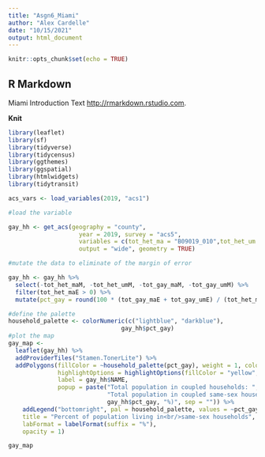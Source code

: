 ```yaml
---
title: "Asgn6_Miami"
author: "Alex Cardelle"
date: "10/15/2021"
output: html_document
---
```


```r
knitr::opts_chunk$set(echo = TRUE)
```

## R Markdown

Miami Introduction Text
<http://rmarkdown.rstudio.com>.

**Knit** 

```r
library(leaflet)
library(sf)
library(tidyverse)
library(tidycensus)
library(ggthemes)
library(ggspatial)
library(htmlwidgets)
library(tidytransit)
```

```r
acs_vars <- load_variables(2019, "acs1")

```

``` r

#load the variable

gay_hh <- get_acs(geography = "county",
                    year = 2019, survey = "acs5",
                    variables = c(tot_het_ma = "B09019_010",tot_het_um = "B09019_012", tot_gay_ma = "B09019_011", tot_gay_um = "B09019_013"),
                    output = "wide", geometry = TRUE) 

#mutate the data to eliminate of the margin of error

gay_hh <- gay_hh %>%
  select(-tot_het_maM, -tot_het_umM, -tot_gay_maM, -tot_gay_umM) %>%
  filter(tot_het_maE > 0) %>%
  mutate(pct_gay = round(100 * (tot_gay_maE + tot_gay_umE) / (tot_het_maE + tot_het_umE), 1))

#define the palette
household_palette <- colorNumeric(c("lightblue", "darkblue"),
                                gay_hh$pct_gay)
#plot the map
gay_map <-
  leaflet(gay_hh) %>%
  addProviderTiles("Stamen.TonerLite") %>%
  addPolygons(fillColor = ~household_palette(pct_gay), weight = 1, color = "gray", fillOpacity = 0.7,
              highlightOptions = highlightOptions(fillColor = "yellow", fillOpacity = 0.9),
              label = gay_hh$NAME,
              popup = paste("Total population in coupled households: ", (gay_hh$tot_het_maE+gay_hh$tot_het_umE+gay_hh$tot_gay_maE+gay_hh$tot_gay_umE), "<br/>",
                            "Total population in coupled same-sex households: ", (gay_hh$tot_gay_maE+gay_hh$tot_gay_umE), " (", 
                            gay_hh$pct_gay, "%)", sep = "")) %>%
    addLegend("bottomright", pal = household_palette, values = ~pct_gay,
    title = "Percent of population living in<br/>same-sex households",
    labFormat = labelFormat(suffix = "%"),
    opacity = 1)

gay_map
```
